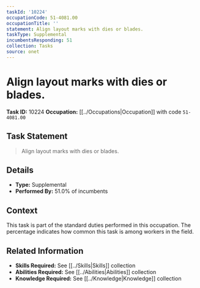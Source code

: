 ```yaml
---
taskId: '10224'
occupationCode: 51-4081.00
occupationTitle: ''
statement: Align layout marks with dies or blades.
taskType: Supplemental
incumbentsResponding: 51
collection: Tasks
source: onet
---
```

# Align layout marks with dies or blades.

**Task ID:** 10224
**Occupation:** [[../Occupations|Occupation]] with code `51-4081.00`

## Task Statement

> Align layout marks with dies or blades.

## Details

- **Type:** Supplemental
- **Performed By:** 51.0% of incumbents

## Context

This task is part of the standard duties performed in this occupation. The percentage indicates how common this task is among workers in the field.

## Related Information

- **Skills Required:** See [[../Skills|Skills]] collection
- **Abilities Required:** See [[../Abilities|Abilities]] collection
- **Knowledge Required:** See [[../Knowledge|Knowledge]] collection
